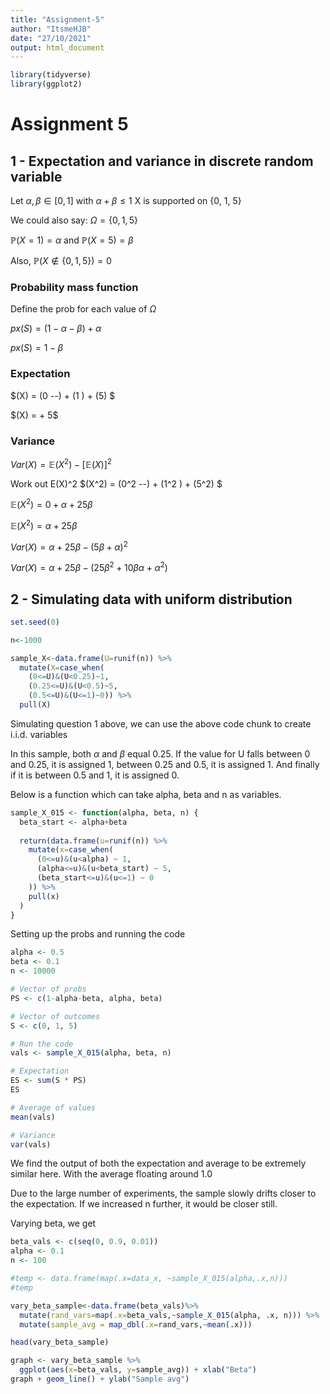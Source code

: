 ```yaml
---
title: "Assignment-5"
author: "ItsmeHJB"
date: "27/10/2021"
output: html_document
---
```


```r
library(tidyverse)
library(ggplot2)
```

# Assignment 5
## 1 - Expectation and variance in discrete random variable

Let $\alpha,\beta \in [0,1]$ with $\alpha + \beta \le 1$
X is supported on {0, 1, 5}

We could also say: $\Omega = \{0, 1, 5\}$

$\mathbb{P}(X=1)=\alpha$ and $\mathbb{P}(X=5)=\beta$

Also,
$\mathbb{P}(X \notin \{0, 1, 5\}) = 0$

### Probability mass function

Define the prob for each value of $\Omega$
\begin{equation}
  \mathbb{P}(X) =
  \begin{cases}
    1 - \alpha - \beta & x=0 \\
    \alpha & x=1 \\
    \beta & x=5 \\
    0 & \text{otherwise}
  \end{cases}
\end{equation}

$px(S) = (1 - \alpha - \beta) + \alpha$

$px(S) = 1 - \beta$

### Expectation

$\mathbb{E}(X) = (0 \cdot 1-\alpha-\beta) + (1 \cdot\alpha) + (5\cdot\beta) $

$\mathbb{E}(X) = \alpha + 5\beta $

### Variance

$Var(X) = \mathbb{E}(X^2) - [\mathbb{E}(X)]^2$

Work out E(X)^2
$\mathbb{E}(X^2) = (0^2 \cdot 1-\alpha-\beta) + (1^2 \cdot\alpha) + (5^2\cdot\beta) $

$\mathbb{E}(X^2) = 0 + \alpha + 25\beta$

$\mathbb{E}(X^2) = \alpha + 25\beta$

$Var(X) = \alpha + 25\beta - (5\beta+\alpha)^2$

$Var(X) = \alpha + 25\beta - (25\beta^2+10\beta\alpha+\alpha^2)$

## 2 - Simulating data with uniform distribution

```r
set.seed(0)

n<-1000

sample_X<-data.frame(U=runif(n)) %>%
  mutate(X=case_when(
    (0<=U)&(U<0.25)~1,
    (0.25<=U)&(U<0.5)~5,
    (0.5<=U)&(U<=1)~0)) %>%
  pull(X)

```

Simulating question 1 above, we can use the above code chunk to create i.i.d. variables

In this sample, both $\alpha$ and $\beta$ equal 0.25. If the value for U falls between 0 and 0.25, it is assigned 1, between 0.25 and 0.5, it is assigned 1. And finally if it is between 0.5 and 1, it is assigned 0.

Below is a function which can take alpha, beta and n as variables.
```r
sample_X_015 <- function(alpha, beta, n) {
  beta_start <- alpha+beta
  
  return(data.frame(u=runif(n)) %>%
    mutate(x=case_when(
      (0<=u)&(u<alpha) ~ 1,
      (alpha<=u)&(u<beta_start) ~ 5,
      (beta_start<=u)&(u<=1) ~ 0
    )) %>%
    pull(x)
  )
}
```

Setting up the probs and running the code
```r
alpha <- 0.5
beta <- 0.1
n <- 10000

# Vector of probs
PS <- c(1-alpha-beta, alpha, beta)

# Vector of outcomes
S <- c(0, 1, 5)

# Run the code
vals <- sample_X_015(alpha, beta, n)

# Expectation
ES <- sum(S * PS)
ES

# Average of values
mean(vals)

# Variance
var(vals)

```

We find the output of both the expectation and average to be extremely similar here. With the average floating around 1.0

Due to the large number of experiments, the sample slowly drifts closer to the expectation. If we increased n further, it would be closer still.

Varying beta, we get
```r
beta_vals <- c(seq(0, 0.9, 0.01))
alpha <- 0.1
n <- 100

#temp <- data.frame(map(.x=data_x, ~sample_X_015(alpha,.x,n)))
#temp

vary_beta_sample<-data.frame(beta_vals)%>%
  mutate(rand_vars=map(.x=beta_vals,~sample_X_015(alpha, .x, n))) %>%
  mutate(sample_avg = map_dbl(.x=rand_vars,~mean(.x)))

head(vary_beta_sample)

graph <- vary_beta_sample %>%
  ggplot(aes(x=beta_vals, y=sample_avg)) + xlab("Beta")
graph + geom_line() + ylab("Sample avg")

```

